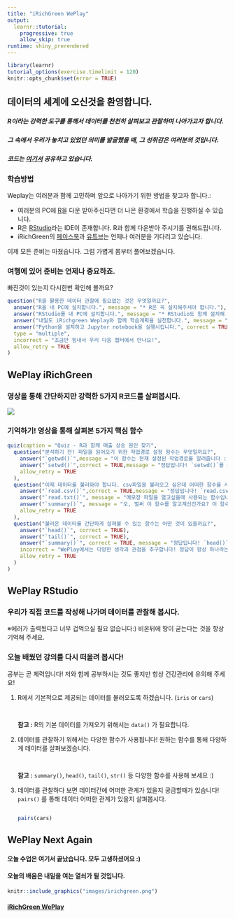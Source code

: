 ```yaml
---
title: "iRichGreen WePlay"
output:
  learnr::tutorial:
    progressive: true
    allow_skip: true
runtime: shiny_prerendered
---
```

  
```r
library(learnr)
tutorial_options(exercise.timelimit = 120)
knitr::opts_chunk$set(error = TRUE)

```

## 데이터의 세계에 오신것을 환영합니다.

##### R이라는 강력한 도구를 통해서 데이터를 천천히 살펴보고 관찰하며 나아가고자 합니다.
##### 그 속에서 우리가 놓치고 있었던 의미를 발굴했을 때, 그 성취감은 여러분의 것입니다.
##### 코드는 [여기서](https://github.com/Leeyua-airim/R_AIRIM/blob/master/R_BigData_Analysis/Ch_01_ETR.R) 공유하고 있습니다.

### 학습방법

Weplay는 여러분과 함께 고민하며 앞으로 나아가기 위한 방법을 찾고자 합니다.:
  
* 여러분의 PC에 [R](https://cran.r-project.org/bin/windows/base/)을 다운 받아주신다면 더 나은 환경에서 학습을 진행하실 수 있습니다.
* R은 [RStudio](https://rstudio.com/products/rstudio/download/)라는 IDE이 존재합니다. R과 함께 다운받아 주시기를 권해드립니다.
* iRichGreen의 [페이스북](https://www.facebook.com/irichgreen/)과 [유튜브](https://www.youtube.com/channel/UCXTMq1u_5FwFeJd2MTP-J4w)는 언제나 여러분을 기다리고 있습니다.

이제 모든 준비는 마쳤습니다. 그럼 가볍게 몸부터 풀어보겠습니다.

### 여행에 있어 준비는 언제나 중요하죠.

빠진것이 있는지 다시한번 확인해 볼까요?


```r
question("R을 활용한 데이터 관찰에 필요없는 것은 무엇일까요?",
  answer("R을 내 PC에 설치합니다.", message = "* R은 꼭 설치해주셔야 합니다."),
  answer("RStudio를 내 PC에 설치합니다.", message = "* RStudio도 함께 설치해 주세요ㅠㅠ"),
  answer("내일도 iRichgreen Weplay와 함께 학습계획을 실천합니다.", message = "* 운동과 공부는 매일 조금씩 꾸준히 하는 것이 제일 좋습니다!"),
  answer("Python을 설치하고 Jupyter notebook을 실행시킵니다.", correct = TRUE, message = "Python강의는 준비중에 있습니다! 조금만 기다려 주세요 :)"),
  type = "multiple",
  incorrect = "조금만 힘내서 우리 다음 챕터에서 만나요!",
  allow_retry = TRUE
)
```

## WePlay iRichGreen

### 영상을 통해 간단하지만 강력한 5가지 R코드를 살펴봅시다.

![](https://youtu.be/GLsmCzi3LwU)

### 기억하기! 영상을 통해 살펴본 5가지 핵심 함수 

```r
quiz(caption = "Quiz - R과 함께 매출 상승 원인 찾기",
  question("분석하기 전! 파일을 읽어오기 위한 작업경로 설정 함수는 무엇일까요?",
    answer("`getwd()`",message = "이 함수는 현재 설정된 작업경로를 알려줍니다 :) "),
    answer("`setwd()`",correct = TRUE,message = "정답입니다! `setwd()`를 통해 작업경로를 설정해 줍시다. 잠깐! 경로 사이에 '/' 를 넣어주셔야 합니다!"),
    allow_retry = TRUE
  ),
  question("이제 데이터를 불러와야 합니다. csv파일을 불러오고 싶은데 어떠한 함수를 사용해야 할까요?",
    answer("`read.csv()`",correct = TRUE,message = "정답입니다! `read.csv()`를 활용해 우리가 원하는 함수를 불러와 봅시다!"),
    answer("`read.txt()`", message = "메모장 파일을 열고싶을때 사용되는 함수입니다 :)"),
    answer("`summary()`", message = "오, 벌써 이 함수를 알고계신건가요? 이 함수는 다음 문제에서 좀 더 자세하게 살펴보겠습니다!"),
    allow_retry = TRUE
  ),
  question("불러온 데이터를 간단하게 살펴볼 수 있는 함수는 어떤 것이 있을까요?",
    answer("`head()`", correct = TRUE),
    answer("`tail()`", correct = TRUE),
    answer("`summary()`", correct = TRUE, message = "정답입니다! `head()`, `tail()`, `summary()`는 우리가 보고싶은 데이터의 주요 속성과 데이터 그리고 평균, 최대값, 최소값, 중앙값 등 6가지 주요지표를 보여줍니다!" ),
    incorrect = "WePlay에서는 다양한 생각과 관점을 추구합니다! 정답이 항상 하나라는 고정관념은 이제 안녕!",
    allow_retry = TRUE
  )
)
```

## WePlay RStudio

### 우리가 직접 코드를 작성해 나가며 데이터를 관찰해 봅시다. 

※에러가 출력됬다고 너무 겁먹으실 필요 없습니다:)
비온뒤에 땅이 굳는다는 것을 항상 기억해 주세요.


### 오늘 배웠던 강의를 다시 떠올려 봅시다!

공부는 곧 체력입니다! 저와 함께 공부하시는 것도 좋지만 항상 건강관리에 유의해 주세요!    

1. R에서 기본적으로 제공되는 데이터를 불러오도록 하겠습니다.  (`iris` or `cars`)

    ```r
    
    ```
    ```r
    
    ```
    
    <div id="filterex1-hint">
    **참고 :** R의 기본 데이터를 가져오기 위해서는 `data()` 가 필요합니다.
    </div>


2. 데이터를 관찰하기 위해서는 다양한 함수가 사용됩니다! 원하는 함수를 통해 다양하게 데이터를 살펴보겠습니다.

    ```r
    
    ```
    ```r
    
    ```
    
    <div id="filterex2-hint">
    **참고 :** `summary()`, `head()`, `tail()`, `str()` 등 다양한 함수를 사용해 보세요 :)
    </div>


3. 데이터를 관찰하다 보면 데이터간에 어떠한 관계가 있을지 궁금할때가 있습니다! `pairs()` 를 통해 데이터 어떠한 관계가 있을지 살펴봅시다. 

    ```r
    
    ```
    ```r
    pairs(cars)
    
    ```

## WePlay Next Again

#### 오늘 수업은 여기서 끝났습니다. 모두 고생하셨어요 :) 
#### 오늘의 배움은 내일을 여는 열쇠가 될 것입니다.

```r
knitr::include_graphics("images/irichgreen.png")
```

#### [iRichGreen WePlay](http://www.irichgreen.com/)